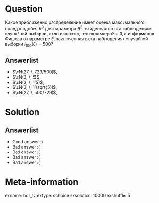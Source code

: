 Question
========
  
Какое приближенно распределение имеет оценка максимального правдоподобия $\hat{\theta}^3$ для параметра $\theta^3$, найденная по ста наблюдениям случайной выборки, если известно, что параметр $\theta = 3$, а информация Фишера о параметре $\theta$, заключенная в ста наблюдениях случайной выборки $I_{100}(\theta) = 500$?

Answerlist
----------
* $\cN(27, \, 729/500)$,
* $\cN(3, \, 5)$,
* $\cN(3, \, 1/5)$,
* $\cN(3, \, 1/\sqrt{5})$,
* $\cN(27, \, 500/729)$,


Solution
========
  
Answerlist
----------
*  Good answer :)
*  Bad answer :(
*  Bad answer :(
*  Bad answer :(
*  Bad answer :(
        
Meta-information
================
exname: bor_12
extype: schoice
exsolution: 10000
exshuffle: 5
